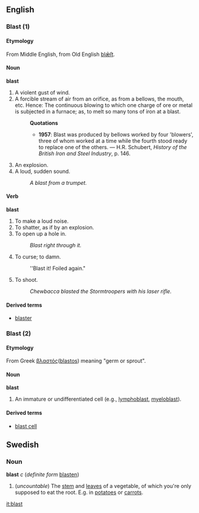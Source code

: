 ==English==
===Blast (1)===
====Etymology====
From Middle English, from Old English [[blæſt|blǣſt]].

====Noun====
'''blast'''
# A violent gust of wind.
# A forcible stream of air from an orifice, as from a bellows, the mouth, etc. Hence: The continuous blowing to which one charge of ore or metal is subjected in a furnace; as, to melt so many tons of iron at a blast.
#:'''Quotations'''
#:*'''1957''': Blast was produced by bellows worked by four 'blowers', three of whom worked at a time while the fourth stood ready to replace one of the others. &mdash; H.R. Schubert, ''History of the British Iron and Steel Industry'', p. 146.
# An explosion.
# A loud, sudden sound.
#:''A blast from a trumpet.''

====Verb====
'''blast'''
#To make a loud noise.
#To shatter, as if by an explosion.
#To open up a hole in. 
#:''Blast right through it.''
#To curse; to damn.
#:''Blast it! Foiled again."
#To shoot.
#:''Chewbacca blasted the Stormtroopers with his laser rifle.''
====Derived terms====
*[[blaster]]

===Blast (2)===
====Etymology====
From Greek [[βλαστός]]([[blastos]]) meaning "germ or sprout".
====Noun====
'''blast'''
#An immature or undifferentiated cell (e.g., [[lymphoblast]], [[myeloblast]]).

====Derived terms====
*[[blast cell]]



==Swedish==
===Noun===
'''blast''' ''c'' (''definite form'' [[blasten]])

#(''uncountable'') The [[stem]] and [[leaves]] of a vegetable, of which you're only supposed to eat the root. E.g. in [[potatoe]]s or [[carrot]]s.

[[it:blast]]